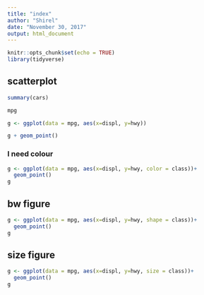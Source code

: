 ```yaml
---
title: "index"
author: "Shirel"
date: "November 30, 2017"
output: html_document
---
```


```r
knitr::opts_chunk$set(echo = TRUE)
library(tidyverse)
```

## scatterplot


```r
summary(cars)

mpg

g <- ggplot(data = mpg, aes(x=displ, y=hwy))

g + geom_point()
```
### I need colour

```r
g <- ggplot(data = mpg, aes(x=displ, y=hwy, color = class))+ 
  geom_point()
g
```

## bw figure
```r
g <- ggplot(data = mpg, aes(x=displ, y=hwy, shape = class))+ 
  geom_point()
g
```

## size figure
```r
g <- ggplot(data = mpg, aes(x=displ, y=hwy, size = class))+ 
  geom_point()
g
```


